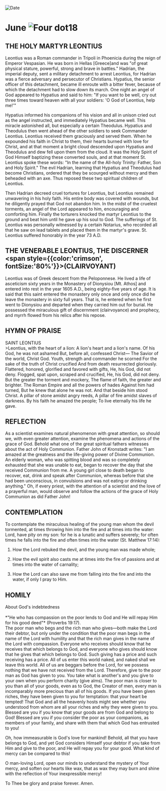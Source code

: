 
<RunningHead />
<Image src="/title-imprint.png" height={68} width={50} alt="Date" className="title-imprint"/>

# <div id="date">June <Image className="four-dot" src="/four-dot.png" height={15} width={15} alt="Four dot" />18</div>

## THE HOLY MARTYR LEONTIUS

Leontius was a Roman commander in Tripoli in Phoenicia during the reign of Emperor Vespasian. He was born in Hellas [Greece]and was "of great physical stature, powerful, strong and brave in battles." Hadrian, the imperial deputy, sent a military detachment to arrest Leontius, for Hadrian was a fierce adversary and persecutor of Christians. Hypatius, the senior officer of this detachment, became ill enroute with a bitter fever, because of which the detachment had to slow down its march. One night an angel of God appeared to Hypatius and said to him: "If you want to be well, cry out three times toward heaven with all your soldiers: 'O God of Leontius, help me!'"

Hypatius informed his companions of his vision and all in unison cried out as the angel instructed, and immediately Hypatius became well. This miracle astonished all, but especially a certain Theodulus. Hypatius and Theodulus then went ahead of the other soldiers to seek Commander Leontius. Leontius received them graciously and served them. When he expounded his faith in Christ to them, their hearts burned with love for Christ, and at that moment a bright cloud descended upon Hypatius and Theodulus and dew fell upon them from the cloud. It was the Holy Spirit of God Himself baptizing these converted souls, and at that moment St. Leontius spoke these words: "In the name of the All-holy Trinity: Father, Son and Holy Spirit." The evil Hadrian, learning that Hypatius and Theodulus had become Christians, ordered that they be scourged without mercy and then beheaded with an axe. Thus reposed these two spiritual children of Leontius.

Then Hadrian decreed cruel tortures for Leontius, but Leontius remained unwavering in his holy faith. His entire body was covered with wounds, but he diligently prayed that God not abandon him. In the midst of the cruelest torments, an angel of the Lord appeared to him, encouraging and comforting him. Finally the torturers knocked the martyr Leontius to the ground and beat him until he gave up his soul to God. The sufferings of St. Leontius was personally witnessed by a certain Notarius, who recorded all that he saw on lead tablets and placed them in the martyr's grave. St. Leontius suffered honorably in the year 73 A.D.

## THE VENERABLE LEONTIUS, THE DISCERNER<br /><span style={{color:'crimson', fontSize:'80%'}}>(CLAIRVOYANT)</span>

Leontius was of Greek descent from the Peloponnese. He lived a life of asceticism sixty years in the Monastery of Dionysiou [Mt. Athos] and entered into rest in the year 1605 A.D., being eighty-five years of age.  It is said that this saint entered the monastery only once and only once did he leave the monastery in sixty full years. That is, he entered when he first went to Dionysiou and departed when they carried him out for burial. He possessed the miraculous gift of discernment (clairvoyance) and prophecy, and myrrh flowed from his relics after his repose.


## HYMN OF PRAISE
<div style={{textAlign:'center', color:'crimson', fontWeight:'bold'}}>
SAINT LEONTIUS
</div>
>Leontius, with the heart of a lion:  
A lion's heart and a lion's name.  
Of his God, he was not ashamed  
But, before all, confessed Christ—  
The Savior of the world, Christ God.  
Youth, strength and commander he scorned  
For the sake of the truth of Christ crucified  
And from death resurrected gloriously.  
Flattered, honored, glorified and favored with gifts,  
He, his God, did not deny.  
Flogged, spat upon, scraped and crucified,  
He, his God, did not deny.  
But the greater the torment and mockery,  
The flame of faith, the greater and brighter.  
The Roman Empire and all the powers of hades  
Against him had turned,  
But he knew that alone he was not.  
And that beside him stood Christ.  
A pillar of stone amidst angry reeds,  
A pillar of fire amidst slaves of darkness.  
By his faith he amazed the people;  
To live eternally his life he gave.  

## REFLECTION

As a scientist examines natural phenomenon with great attention, so should we, with even greater attention, examine the phenomena and actions of the grace of God. Behold what one of the great spiritual fathers witnesses about the act of Holy Communion. Father John of Kronstadt writes: "I am amazed at the greatness and the life-giving power of Divine Communion. An elderly woman, who was spitting blood and was so completely exhausted  that she was unable to eat, began to recover the day that she received Communion from me. A young girl close to death began to recover, eat, drink and speak after Communion, whereas before that she had been unconscious, in convulsions and was not eating or drinking anything." Oh, if every priest, with the attention of a scientist and the love of a prayerful man, would observe and follow the actions of the grace of Holy Communion as did Father John!

## CONTEMPLATION

To contemplate the miraculous healing of the young man whom the devil tormented, at times throwing him into the fire and at times into the water: Lord, have pity on my son: for he is a lunatic and suffers severely; for often times he falls into the fire and often times into the water (St. Matthew 17:14):

1. How the Lord rebuked the devil, and the young man was made whole;

2. How the evil spirit also casts me at times into the fire of passions and at times into the water of carnality;

3. How the Lord can also save me from falling into the fire and into the water, if only I pray to Him.


## HOMILY
<div style={{textAlign:'center', color:'crimson', fontWeight:'bold'}}>
About God's indebtedness
</div>
<br />
<div style={{textAlign:'right'}}>
*"He who has compassion on the poor lends to God and He will repay Him for his good deed"* (Proverbs 19:17).
</div>
The poor man who begs and the rich man who gives—both make the Lord their debtor, but only under the condition that the poor man begs in the name of the Lord with humility and that the rich man gives in the name of the Lord with compassion. Everyone who receives should know that he receives that which belongs to God, and everyone who gives should know that he gives that which belongs to God. Such giving has a price and such receiving has a price. All of us enter this world naked, and naked shall we leave this world. All of us are beggars before the Lord, for we possess nothing that we have not received from the Lord. Therefore, give to the poor man as God has given to you. You take what is another's and you give to your own when you perform charity (give alms). The poor man is closer to you than all of your goods, even as to God, the Creator of men, every man is incomparably more precious than all of his goods. If you have been given riches, they have been given to you for temptation: that your heart be tempted! That God and all the heavenly hosts might see whether you understood from whom are all your riches and why they were given to you. Blessed are you if you know that your goods are from God and belong to God! Blessed are you if you consider the poor as your companions, as members of your family, and share with them that which God has entrusted to you!

Oh, how immeasurable is God's love for mankind! Behold, all that you have belongs to God, and yet God considers Himself your debtor if you take from Him and give to the poor, and He will repay you for your good. What kind of mercy can be compared to this!

O man-loving Lord, open our minds to understand the mystery of Your mercy, and soften our hearts like wax, that as wax they may burn and shine with the reflection of Your inexpressible mercy!

To Thee be glory and praise forever. Amen.


